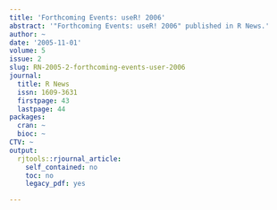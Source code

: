 ```yaml
---
title: 'Forthcoming Events: useR! 2006'
abstract: '"Forthcoming Events: useR! 2006" published in R News.'
author: ~
date: '2005-11-01'
volume: 5
issue: 2
slug: RN-2005-2-forthcoming-events-user-2006
journal:
  title: R News
  issn: 1609-3631
  firstpage: 43
  lastpage: 44
packages:
  cran: ~
  bioc: ~
CTV: ~
output:
  rjtools::rjournal_article:
    self_contained: no
    toc: no
    legacy_pdf: yes

---
```

